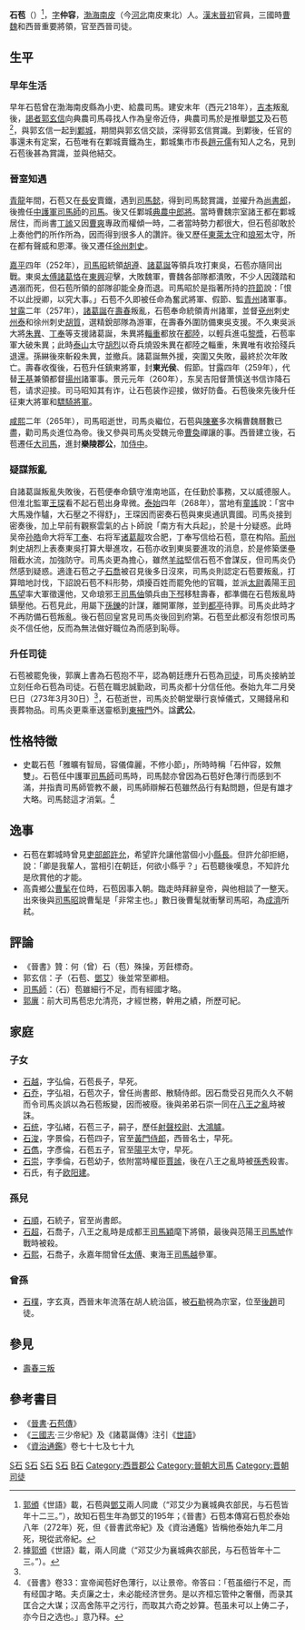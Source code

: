 {{Otheruses|subject=[[三國|三國]][[西晉|西晉]]人物石苞|other=[[后赵|后赵]]人物石苞|石苞 (后赵)}}
{{Infobox Biography
| subject_name   = 石苞 
| image_name     = 
| image_size     = 
| image_caption  = 
| date_of_birth  = 195年
| place_of_birth = [[東漢|東漢]]
| date_of_death  = 273年
| place_of_death = [[西晉|西晉]]
| occupation     = [[曹魏|曹魏]]和西晉重要將領
}}

'''石苞'''（{{bd|195年||273年|3月30日|catIdx=S}}）<ref name="multiple">[[郭頒|郭頒]]《世語》載，石苞與[[鄧艾|鄧艾]]兩人同歲（“邓艾少为襄城典农部民，与石苞皆年十二三。”），故知石苞生年為鄧艾的195年；《晉書》石苞本傳寫石苞於泰始八年（272年）死，但《晉書武帝紀》及《資治通鑑》皆稱他泰始九年二月死，現從武帝紀。</ref>，[[表字|字]]'''仲容'''，[[渤海|渤海]][[南皮|南皮]]（今[[河北|河北]]南皮東北）人。[[東漢|漢末]][[西晉|晉初]]官員，三國時[[曹魏|曹魏]]和西晉重要將領，官至西晉司徒。

== 生平 ==
=== 早年生活 ===
早年石苞曾在渤海南皮縣為小吏、給農司馬。建安末年（西元218年），[[吉本_(东汉)|吉本]]叛亂後，[[謁者|謁者]][[郭玄信|郭玄信]]向典農司馬尋找人作為皇帝近侍，典農司馬於是推舉[[鄧艾|鄧艾]]及石苞<ref>據[[郭頒|郭頒]]《世語》載，兩人同歲（“邓艾少为襄城典农部民，与石苞皆年十二三。”）。</ref>，與郭玄信一起到[[鄴城|鄴城]]，期間與郭玄信交談，深得郭玄信賞識。到鄴後，任官的事還未有定案，石苞唯有在鄴城賣鐵為生，鄴城集市市長[[趙元儒|趙元儒]]有知人之名，見到石苞後甚為賞識，並與他結交。

=== 晉室知遇 ===
[[青龍_(曹叡)|青龍]]年間，石苞又在[[長安|長安]]賣鐵，遇到[[司馬懿|司馬懿]]，得到司馬懿賞識，並擢升為[[尚書郎|尚書郎]]，後擔任[[中護軍|中護軍]][[司馬師|司馬師]]的[[司馬|司馬]]。後又任鄴城[[典農中郎將|典農中郎將]]。當時曹魏宗室諸王都在鄴城居住，而尚書[[丁謐|丁謐]]又因[[曹爽|曹爽]]專政而權傾一時，二者當時勢力都很大，但石苞卻敢於上奏他們的所作所為，因而得到很多人的讚許。後又歷任[[東萊|東萊]][[太守|太守]]和[[琅邪|琅邪]]太守，所在都有聲威和恩澤。後又遷任[[徐州|徐州]][[刺史|刺史]]。

[[嘉平_(曹魏)|嘉平]]四年（252年），[[司馬昭|司馬昭]]統領[[胡遵|胡遵]]、[[諸葛誕|諸葛誕]]等領兵攻打東吳，石苞亦隨同出戰。東吳[[太傅|太傅]][[諸葛恪|諸葛恪]]在[[東興|東興]]迎擊，大敗魏軍，曹魏各部隊都潰敗，不少人因踐踏和遇溺而死，但石苞所領的部隊卻能全身而退。司馬昭於是指著所持的[[符節|符節]]說：「恨不以此授卿，以究大事。」石苞不久即被任命為奮武將軍、假節、監[[青州|青州]]諸軍事。[[甘露|甘露]]二年（257年），[[諸葛誕|諸葛誕]]在[[壽春|壽春]]叛亂，石苞奉命統領青州諸軍，並督[[兗州|兗州]]刺史[[州泰|州泰]]和徐州刺史[[胡質|胡質]]，選精銳部隊為游軍，在壽春外圍防備東吳支援。不久東吳派大將[[朱異|朱異]]、[[丁奉|丁奉]]等支援諸葛誕，朱異將[[輜重|輜重]]都放在[[都陸|都陸]]，以輕兵進屯[[黎漿|黎漿]]，石苞率軍大破朱異；此時[[泰山郡|泰山]]太守[[胡烈|胡烈]]以奇兵燒毀朱異在都陸之輜重，朱異唯有收拾殘兵退還。孫綝後來斬殺朱異，並撤兵。諸葛誕無外援，突圍又失敗，最終於次年敗亡。壽春收復後，石苞升任鎮東將軍，封'''東光侯'''、假節。甘露四年（259年），代替[[王基_(三国)|王基]]兼領都督[[揚州|揚州]]諸軍事。景元元年（260年），东吴吉阳督萧慎送书信诈降石苞，请求迎接。司马昭知其有诈，让石苞装作迎接，做好防备。石苞後來先後升任征東大將軍和[[驃騎將軍|驃騎將軍]]。

[[咸熙|咸熙]]二年（265年），司馬昭逝世，司馬炎繼位，石苞與[[陳騫|陳騫]]多次稱曹魏曆數已盡，勸司馬炎進位為帝。後又參與司馬炎受魏元帝[[曹奐|曹奐]]禪讓的事。西晉建立後，石苞遷任[[大司馬|大司馬]]，進封'''樂陵郡公'''，加[[侍中|侍中]]。

=== 疑謀叛亂 ===
自諸葛誕叛亂失敗後，石苞便奉命鎮守淮南地區，在任勤於事務，又以威德服人。但淮北監軍[[王琛_(晋朝)|王琛]]看不起石苞出身卑微。[[泰始_(西晋)|泰始]]四年（268年），當地有[[童謠|童謠]]說：「宮中大馬幾作驢，大石壓之不得舒」，王琛因而密奏石苞與東吳通訊賣國。司馬炎接到密奏後，加上早前有觀察雲氣的占卜師說「南方有大兵起」，於是十分疑惑。此時吴帝[[孙皓|孙皓]]命大将军[[丁奉|丁奉]]、右将军[[诸葛靓|诸葛靓]]攻合肥，丁奉写信给石苞，意在构陷。[[荊州|荊州]]刺史胡烈上表奏東吳打算大舉進攻，石苞亦收到東吳要進攻的消息，於是修築堡壘阻截水流，加強防守。司馬炎更為擔心，雖然[[羊祜|羊祜]]堅信石苞不會謀反，但司馬炎仍然感到疑惑。適逢石苞之子[[石喬|石喬]]被召見後多日沒來，司馬炎則認定石苞要叛亂，打算暗地討伐，下詔說石苞不料形勢，煩擾百姓而罷免他的官職，並派[[太尉|太尉]]義陽王[[司馬望|司馬望]]率大軍徵還他，又命琅邪王[[司馬伷|司馬伷]]領兵由[[下邳|下邳]]移駐壽春，都準備在石苞叛亂時鎮壓他。石苞見此，用屬下[[孫鑠|孫鑠]]的計謀，離開軍隊，並到[[都亭|都亭]]待罪。司馬炎此時才不再防備石苞叛亂。後石苞回皇宮見司馬炎後回到府第。石苞至此都沒有怨恨司馬炎不信任他，反而為無法做好職位為而感到恥辱。

=== 升任司徒 ===
石苞被罷免後，郭廙上書為石苞抱不平，認為朝廷應升石苞為[[司徒|司徒]]，司馬炎接納並立刻任命石苞為司徒。石苞在職忠誠勤政，司馬炎都十分信任他。泰始九年二月癸巳日（273年3月30日）<ref name="multiple"/>，石苞逝世，司馬炎於朝堂舉行哀悼儀式，又賜錢帛和喪葬物品。司馬炎更乘車送靈柩到[[東掖門|東掖門]]外。諡'''武公'''。

== 性格特徵 ==
*史載石苞「雅曠有智局，容儀偉麗，不修小節」，所時時稱「石仲容，姣無雙」。石苞任中護軍[[司馬師|司馬師]]司馬時，司馬懿亦曾因為石苞好色薄行而感到不滿，并指責司馬師管教不嚴，司馬師辯解石苞雖然品行有點問題，但是有雄才大略。司馬懿這才消氣。<ref>《晉書》卷33：宣帝闻苞好色薄行，以让景帝。帝答曰：「苞虽细行不足，而有经国才略。夫贞廉之士，未必能经济世务。是以齐桓忘管仲之奢僭，而录其匡合之大谋；汉高舍陈平之污行，而取其六奇之妙算。苞虽未可以上俦二子，亦今日之选也。」意乃释。</ref>

== 逸事 ==
*石苞在鄴城時曾見[[吏部郎|吏部郎]][[许允_(曹魏)|許允]]，希望許允讓他當個小小[[縣長|縣長]]。但許允卻拒絕，說：「卿是我輩人，當相引在朝廷，何欲小縣乎？」石苞聽後嘆息，不知許允是欣賞他的才能。
*高貴鄉公[[曹髦|曹髦]]在位時，石苞因事入朝。臨走時拜辭皇帝，與他相談了一整天。出來後與[[司馬昭|司馬昭]]說曹髦是「非常主也。」數日後曹髦就衝擊司馬昭，為[[成濟|成濟]]所弒。

== 評論 ==
*《晉書》贊：何（曾）石（苞）殊操，芳飪標奇。
*郭玄信：子（石苞、[[鄧艾|鄧艾]]）後並常至卿相。
*[[司馬師|司馬師]]：（石）苞雖細行不足，而有經國才略。
*[[郭廙|郭廙]]：前大司馬苞忠允清亮，才經世務，幹用之績，所歷可紀。

== 家庭 ==
=== 子女 ===
*[[石越|石越]]，字弘倫，石苞長子，早死。
*[[石乔|石乔]]，字弘祖，石苞次子，曾任尚書郎、散騎侍郎。因石喬受召見而久久不朝而令司馬炎誤以為石苞叛變，因而被廢。後與弟弟石崇一同在[[八王之亂|八王之亂]]時被誅。
*[[石统|石统]]，字弘緒，石苞三子，嗣子，歷任[[射聲校尉|射聲校尉]]、[[大鴻臚|大鴻臚]]。
*[[石浚|石浚]]，字景倫，石苞四子，官至[[黃門侍郎|黃門侍郎]]，西晉名士，早死。
*[[石儁_(西晉)|石儁]]，字彥倫，石苞五子，官至[[陽平|陽平]]太守，早死。
*[[石崇|石崇]]，字季倫，石苞幼子，依附當時權臣[[賈謐|賈謐]]，後在八王之亂時被[[孫秀_(西晉)|孫秀]]殺害。
*石氏，有子[[欧阳建|欧阳建]]。

=== 孫兒 ===
*[[石順|石順]]，石統子，官至尚書郎。
*[[石超|石超]]，石喬子，八王之亂時是成都王[[司馬穎|司馬穎]]麾下將領，最後與范陽王[[司馬虓|司馬虓]]作戰時被殺。
*[[石熙|石熙]]，石喬子，永嘉年間曾任[[太傅|太傅]]、東海王[[司馬越|司馬越]]參軍。

=== 曾孫 ===
*[[石璞_(十六国)|石樸]]，字玄真，西晉末年流落在胡人統治區，被[[石勒|石勒]]視為宗室，位至[[後趙|後趙]]司徒。

== 參見 ==
* [[壽春三叛|壽春三叛]]

== 參考書目 ==
* 《[[晉書|晉書]]·[[s:晉書/卷033#石苞|石苞傳]]》
*《[[三國志|三國志]]·三少帝紀》及《諸葛誕傳》注引《[[世語|世語]]》
*《[[資治通鑑|資治通鑑]]》卷七十七及七十九
<div class="references-small">
<references />
</div>

[[Category:曹魏刺史|S石]]
[[Category:曹魏軍事人物|S石]]
[[Category:曹魏都督|S石]]
[[Category:晉朝軍事人物|S石]]
[[Category:石姓|B石]]
[[Category:西晋郡公|Category:西晋郡公]]
[[Category:晉朝大司馬|Category:晉朝大司馬]]
[[Category:晋朝司徒|Category:晋朝司徒]]
